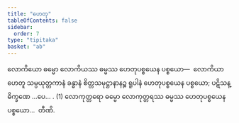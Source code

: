 ```yaml
---
title: "ဟေတု"
tableOfContents: false
sidebar:
  order: 7
type: "tipitaka"
basket: "ab"
---
```



<DynamicBreadcrumb />

<Division number="148">

<Paragraph number="888">
လောကိယော ဓမ္မော လောကိယဿ ဓမ္မဿ ဟေတုပစ္စယေန ပစ္စယော—  လောကိယာ ဟေတူ သမ္ပယုတ္တကာနံ ခန္ဓာနံ စိတ္တသမုဋ္ဌာနာနဉ္စ ရူပါနံ ဟေတုပစ္စယေန ပစ္စယော; ပဋိသန္ဓိက္ခဏေ …ပေ… . (1)
</Paragraph>

<Paragraph number="889">
လောကုတ္တရော ဓမ္မော လောကုတ္တရဿ ဓမ္မဿ ဟေတုပစ္စယေန ပစ္စယော…  တီဏိ.
</Paragraph>
</Division>